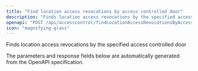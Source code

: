 ```yaml
---
title: "Find location access revocations by access controlled door"
description: "Finds location access revocations by the specified access controlled door"
openapi: "POST /api/accesscontrol/findLocationAccessRevocationsByAccessControlledDoor"
icon: "magnifying-glass"
---
```


Finds location access revocations by the specified access controlled door

<Note>
The parameters and response fields below are automatically generated from the OpenAPI specification.
</Note>
